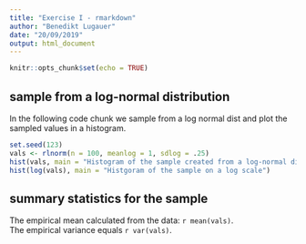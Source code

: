```yaml
---
title: "Exercise I - rmarkdown"
author: "Benedikt Lugauer"
date: "20/09/2019"
output: html_document
---
```


```r
knitr::opts_chunk$set(echo = TRUE)
```

## sample from a log-normal distribution

In the following code chunk we sample from a log normal dist and plot the sampled
values in a histogram.

```r
set.seed(123)
vals <- rlnorm(n = 100, meanlog = 1, sdlog = .25)
hist(vals, main = "Histogram of the sample created from a log-normal dist") 
hist(log(vals), main = "Histgoram of the sample on a log scale")
```

## summary statistics for the sample

The empirical mean calculated from the data: `r mean(vals)`.\
The empirical variance equals `r var(vals)`.



